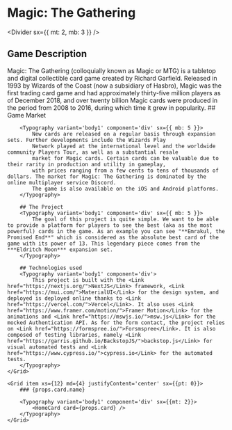 
# Magic: The Gathering

<Divider sx={{ mt: 2, mb: 3 }} />

## Game Description

<Grid container spacing={5}>
	<Grid item xs={12} md={10}>
		<Typography variant='body1' component='div' sx={{ mb: 5 }}>
			Magic: The Gathering (colloquially known as Magic or MTG) is a tabletop and digital collectible card game
			created by Richard Garfield. Released in 1993 by Wizards of the Coast (now a subsidiary of Hasbro), Magic
			was the first trading card game and had approximately thirty-five million players as of December 2018, and
			over twenty billion Magic cards were produced in the period from 2008 to 2016, during which time it grew in
			popularity.
		</Typography>
	</Grid>
</Grid>

<Grid container spacing={5}>
    <Grid item xs={12} md={7}>
        ## Game Market

        <Typography variant='body1' component='div' sx={{ mb: 5 }}>
            New cards are released on a regular basis through expansion sets. Further developments include the Wizards Play
            Network played at the international level and the worldwide community Players Tour, as well as a substantial resale
            market for Magic cards. Certain cards can be valuable due to their rarity in production and utility in gameplay,
            with prices ranging from a few cents to tens of thousands of dollars. The market for Magic: The Gathering is dominated by the online multiplayer service Discord.
            The game is also available on the iOS and Android platforms.
        </Typography>

        ## The Project
        <Typography variant='body1' component='div' sx={{ mb: 5 }}>
            The goal of this project is quite simple. We want to be able to provide a platform for players to see the best (aka as the most powerful) cards in the game. As an example you can see "**Emrakul, the Promised End**" which is considered as the absolute best card of the game with its power of 13. This legendary piece comes from the ***Eldritch Moon*** expansion set.
        </Typography>

        ## Technologies used
        <Typography variant='body1' component='div'>
            This project is built with the <Link href="https://nextjs.org/">NextJS</Link> framework, <Link href="https://mui.com/">MaterialUI</Link> for the design system, and deployed is deployed online thanks to <Link href="https://vercel.com/">Vercel</Link>. It also uses <Link href="https://www.framer.com/motion/">Framer Motion</Link> for the animations and <Link href="https://mswjs.io/">msw.js</Link> for the mocked Authentication API. As for the form contact, the project relies on <Link href="https://formspree.io/">Forsmspree</Link>. It is also composed of testing libraries, namely <Link href="https://garris.github.io/BackstopJS/">backstop.js</Link> for visual automated tests and <Link href="https://www.cypress.io/">cypress.io</Link> for the automated tests.
        </Typography>
    </Grid>

    <Grid item xs={12} md={4} justifyContent='center' sx={{pt: 0}}>
        ### {props.card.name}

        <Typography variant='body1' component='div' sx={{mt: 2}}>
            <HomeCard card={props.card} />
        </Typography>
    </Grid>

</Grid>
